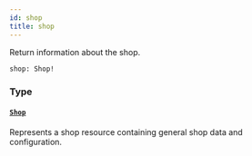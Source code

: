 ```yaml
---
id: shop
title: shop
---
```


Return information about the shop.

```graphql
shop: Shop!

```

### Type

#### [`Shop`](/developer/api-reference/objects/shop.mdx)

Represents a shop resource containing general shop data and configuration.
